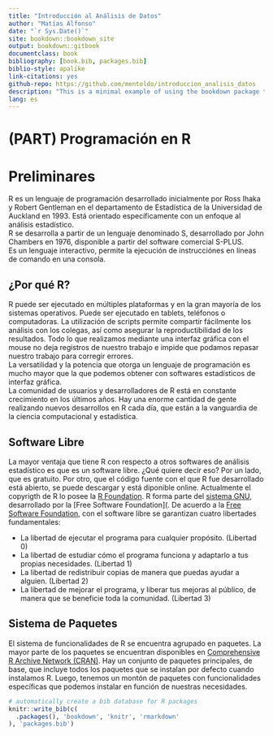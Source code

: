 ```yaml
--- 
title: "Introducción al Análisis de Datos"
author: "Matías Alfonso"
date: "`r Sys.Date()`"
site: bookdown::bookdown_site
output: bookdown::gitbook
documentclass: book
bibliography: [book.bib, packages.bib]
biblio-style: apalike
link-citations: yes
github-repo: https://github.com/mentoldo/introduccion_analisis_datos
description: "This is a minimal example of using the bookdown package to write a book. The output format for this example is bookdown::gitbook."
lang: es
---
```


# (PART) Programación en R {-}

# Preliminares {#prelim}

R es un lenguaje de programación desarrollado inicialmente por Ross Ihaka y Robert Gentleman en el departamento de Estadística de la Universidad de Auckland en 1993. Está orientado específicamente con un enfoque al análisis estadístico.  
R se desarrolla a partir de un lenguaje denominado S, desarrollado por John Chambers en 1976, disponible a partir del software comercial S-PLUS.  
Es un lenguaje interactivo, permite la ejecución de instrucciónes en líneas de comando en una consola. 

## ¿Por qué R?

R puede ser ejecutado en múltiples plataformas y en la gran mayoría de los sistemas operativos. Puede ser ejecutado en tablets, teléfonos o computadoras.
La utilización de scripts permite compartir fácilmente los análisis con los colegas, así como asegurar la reproductibilidad de los resultados. Todo lo que realizamos mediante una interfaz gráfica con el mouse no deja registros de nuestro trabajo e impide que podamos repasar nuestro trabajo para corregir errores.  
La versatilidad y la potencia que otorga un lenguaje de programación es mucho mayor que la que podemos obtener con softwares estadísticos de interfaz gráfica.   
La comunidad de usuarios y desarrolladores de R está en constante crecimiento en los últimos años. Hay una enorme cantidad de gente realizando nuevos desarrollos en R cada día, que están a la vanguardia de la ciencia computacional y estadística.

## Software Libre

La mayor ventaja que tiene R con respecto a otros softwares de análisis estadístico es que es un software libre. ¿Qué quiere decir eso? Por un lado, que es gratuito. Por otro, que el código fuente con el que R fue desarrollado está abierto, se puede descargar y está diponible online.
Actualmente el copyrigth de R lo posee la [R Foundation](https://www.r-project.org/foundation/). R forma parte del [sistema GNU](https://es.wikipedia.org/wiki/GNU), desarrollado por la [Free Software Foundation](. De acuerdo a la [Free Software Foundation](https://es.wikipedia.org/wiki/Free_Software_Foundation), con el software libre se garantizan cuatro libertades fundamentales:

* La libertad de ejecutar el programa para cualquier propósito. (Libertad 0)
* La libertad de estudiar cómo el programa funciona y adaptarlo a tus propias necesidades. (Libertad 1)
* La libertad de redistribuir copias de manera que puedas ayudar a alguien. (Libertad 2)
* La libertad de mejorar el programa, y liberar tus mejoras al público, de manera que se beneficie toda la comunidad. (Libertad 3)

## Sistema de Paquetes

El sistema de funcionalidades de R se encuentra agrupado en paquetes. La mayor parte de los paquetes se encuentran disponibles en [Comprehensive R Archive Network (CRAN)](https://cran.r-project.org/). Hay un conjunto de paquetes principales, de base, que incluye todos los paquetes que se instalan por defecto cuando instalamos R.
Luego, tenemos un montón de paquetes con funcionalidades específicas que podemos instalar en función de nuestras necesidades.

```r
# automatically create a bib database for R packages
knitr::write_bib(c(
  .packages(), 'bookdown', 'knitr', 'rmarkdown'
), 'packages.bib')
```
